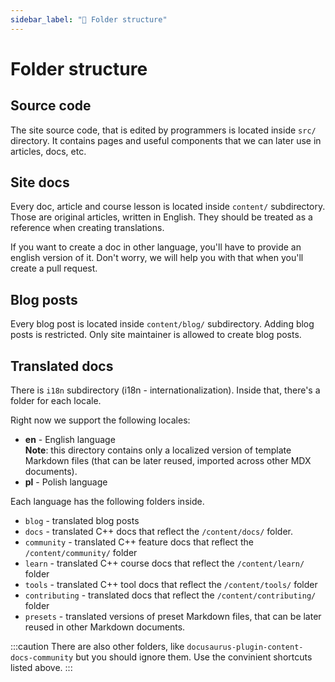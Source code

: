 ```yaml
---
sidebar_label: "📂 Folder structure"
---
```


# Folder structure

## Source code

The site source code, that is edited by programmers
is located inside `src/` directory. It contains pages
and useful components that we can later use in articles, docs, etc.

## Site docs

Every doc, article and course lesson is located
inside `content/` subdirectory. Those are original articles,
written in English. They should be treated as a reference
when creating translations.

If you want to create a doc in other language, you'll
have to provide an english version of it. Don't worry,
we will help you with that when you'll create a pull request.

## Blog posts

Every blog post is located inside `content/blog/` subdirectory.
Adding blog posts is restricted. Only site maintainer
is allowed to create blog posts.

## Translated docs

There is `i18n` subdirectory (i18n - internationalization).
Inside that, there's a folder for each locale.

Right now we support the following locales:
- **en** - English language  
**Note**: this directory contains only a localized version of
template Markdown files (that can be later reused, imported across other MDX documents).
- **pl** - Polish language

Each language has the following folders inside.

- `blog` - translated blog posts
- `docs` - translated C++ docs that reflect the `/content/docs/` folder.
- `community` - translated C++ feature docs that reflect the `/content/community/` folder
- `learn` - translated C++ course docs that reflect the `/content/learn/` folder
- `tools` - translated C++ tool docs that reflect the `/content/tools/` folder
- `contributing` - translated docs that reflect the `/content/contributing/` folder
- `presets` - translated versions of preset Markdown files, that can be later reused in other Markdown documents.

:::caution
There are also other folders, like `docusaurus-plugin-content-docs-community` but you should ignore them.
Use the convinient shortcuts listed above.
:::